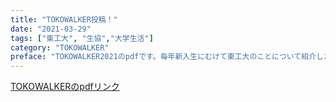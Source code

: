 ---
title: "TOKOWALKER投稿！"
date: "2021-03-29"
tags: ["東工大", "生協","大学生活"]
category: "TOKOWALKER"
preface: "TOKOWALKER2021のpdfです。毎年新入生にむけて東工大のことについて紹介した冊子を制作しています。生協関連の書類に入っていたもののWeb版です。"
---

[TOKOWALKERのpdfリンク](./TOKOWALKER2021.pdf)